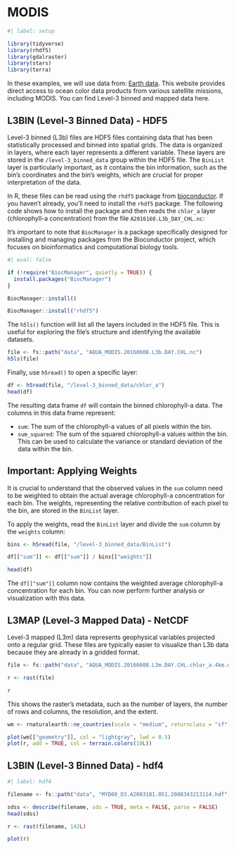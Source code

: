 # MODIS

```r
#| label: setup

library(tidyverse)
library(rhdf5)
library(gdalraster)
library(stars)
library(terra)
```

In these examples, we will use data from: [Earth data](https://oceandata.sci.gsfc.nasa.gov/directdataaccess/). This website provides direct access to ocean color data products from various satellite missions, including MODIS. You can find Level-3 binned and mapped data here.

## L3BIN (Level-3 Binned Data) - HDF5

Level-3 binned (L3b) files are HDF5 files containing data that has been statistically processed and binned into spatial grids. The data is organized in layers, where each layer represents a different variable. These layers are stored in the `/level-3_binned_data` group within the HDF5 file. The `BinList` layer is particularly important, as it contains the bin information, such as the bin's coordinates and the bin's weights, which are crucial for proper interpretation of the data.

In R, these files can be read using the `rhdf5` package from [bioconductor](https://bioconductor.org/install/). If you haven't already, you'll need to install the `rhdf5` package. The following code shows how to install the package and then reads the `chlor_a` layer (chlorophyll-a concentration) from the file `A2016160.L3b_DAY_CHL.nc`:

It's important to note that `BiocManager` is a package specifically designed for installing and managing packages from the Bioconductor project, which focuses on bioinformatics and computational biology tools.

```r
#| eval: false

if (!require("BiocManager", quietly = TRUE)) {
  install.packages("BiocManager")
}

BiocManager::install()

BiocManager::install("rhdf5")
```

The `h5ls()` function will list all the layers included in the HDF5 file. This is useful for exploring the file's structure and identifying the available datasets.

```r
file <- fs::path("data", "AQUA_MODIS.20160608.L3b.DAY.CHL.nc")
h5ls(file)
```

Finally, use `h5read()` to open a specific layer:

```r
df <- h5read(file, "/level-3_binned_data/chlor_a")
head(df)
```

The resulting data frame `df` will contain the binned chlorophyll-a data. The columns in this data frame represent:

- `sum`: The sum of the chlorophyll-a values of all pixels within the bin.
- `sum_squared`: The sum of the squared chlorophyll-a values within the bin. This can be used to calculate the variance or standard deviation of the data within the bin.

::: {.callout-important}

## Important: Applying Weights

It is crucial to understand that the observed values in the `sum` column need to be weighted to obtain the actual average chlorophyll-a concentration for each bin. The weights, representing the relative contribution of each pixel to the bin, are stored in the `BinList` layer.

:::

To apply the weights, read the `BinList` layer and divide the `sum` column by the `weights` column:

```r
bins <- h5read(file, "/level-3_binned_data/BinList")

df[["sum"]] <- df[["sum"]] / bins[["weights"]]

head(df)
```

The `df[["sum"]]` column now contains the weighted average chlorophyll-a concentration for each bin. You can now perform further analysis or visualization with this data.

## L3MAP (Level-3 Mapped Data) - NetCDF

Level-3 mapped (L3m) data represents geophysical variables projected onto a regular grid. These files are typically easier to visualize than L3b data because they are already in a gridded format.

```r
file <- fs::path("data", "AQUA_MODIS.20160608.L3m.DAY.CHL.chlor_a.4km.nc")

r <- rast(file)

r
```

This shows the raster's metadata, such as the number of layers, the number of rows and columns, the resolution, and the extent.

```r
wm <- rnaturalearth::ne_countries(scale = "medium", returnclass = "sf")

plot(wm[["geometry"]], col = "lightgray", lwd = 0.5)
plot(r, add = TRUE, col = terrain.colors(10L))
```

## L3BIN (Level-3 Binned Data) - hdf4

```r
#| label: hdf4

filename <- fs::path("data", "MYD08_D3.A2003181.051.2008343213114.hdf")

sdss <- describe(filename, sds = TRUE, meta = FALSE, parse = FALSE)
head(sdss)

r <- rast(filename, 142L)

plot(r)
```
